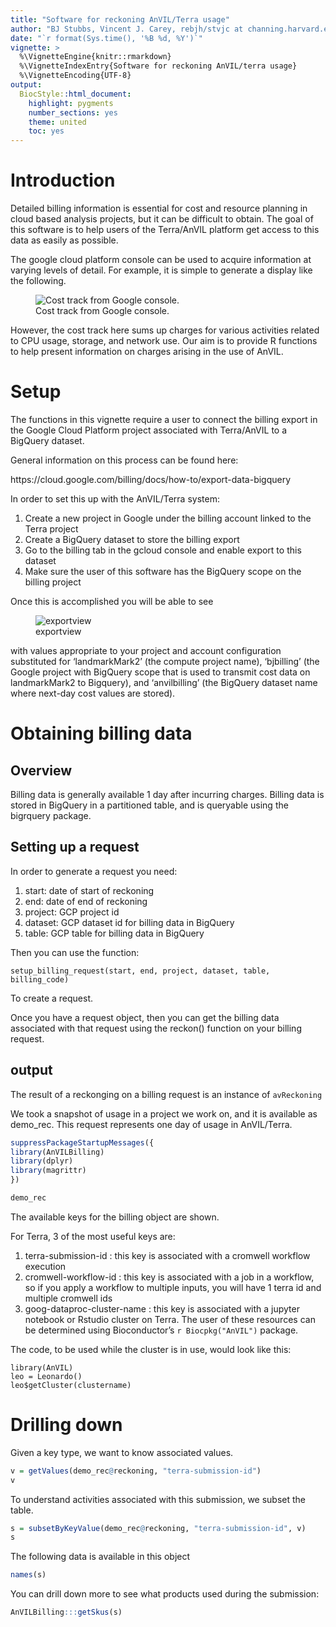 ```yaml
---
title: "Software for reckoning AnVIL/Terra usage"
author: "BJ Stubbs, Vincent J. Carey, rebjh/stvjc at channing.harvard.edu"
date: "`r format(Sys.time(), '%B %d, %Y')`"
vignette: >
  %\VignetteEngine{knitr::rmarkdown}
  %\VignetteIndexEntry{Software for reckoning AnVIL/terra usage}
  %\VignetteEncoding{UTF-8}
output:
  BiocStyle::html_document:
    highlight: pygments
    number_sections: yes
    theme: united
    toc: yes
---
```


# Introduction

Detailed billing information is essential for cost and resource planning in cloud based analysis projects, but it can be difficult to obtain. The goal of this software is to help users of the Terra/AnVIL platform get access to this data as easily as possible.

The google cloud platform console can be used to acquire
information at varying levels of detail.  For example, it
is simple to generate a display like the following.

![Cost track from Google console.](costsAug4.png)

However, the cost track here sums up charges for various
activities related to CPU usage, storage, and network use.
Our aim is to provide R functions
to help present information on charges arising
in the use of AnVIL.




# Setup

The functions in this vignette require a user to connect the billing export in the Google Cloud Platform project associated with Terra/AnVIL to a BigQuery dataset.

General information on this process can be found here:

https://cloud.google.com/billing/docs/how-to/export-data-bigquery

In order to set this up with the AnVIL/Terra system:

1. Create a new project in Google under the billing account linked to the Terra project
2. Create a BigQuery dataset to store the billing export
3. Go to the billing tab in the gcloud console and enable export to this dataset
4. Make sure the user of this software has the BigQuery scope on the billing project

Once this is accomplished you will be able to see

![exportview](exportPanel.png)

with values appropriate to your project and account
configuration substituted for 'landmarkMark2' (the compute project name),
'bjbilling' (the Google project with BigQuery scope that is used
to transmit cost data on landmarkMark2 to Bigquery), and 
'anvilbilling' (the BigQuery dataset name where next-day cost values
are stored).

# Obtaining billing data

## Overview

Billing data is generally available 1 day after incurring charges. Billing data is stored in BigQuery in a partitioned table, and is queryable using the bigrquery package.

## Setting up a request

In order to generate a request you need:

1. start: date of start of reckoning
2. end: date of end of reckoning
3. project: GCP project id
4. dataset: GCP dataset id for billing data in BigQuery
5. table: GCP table for billing data in BigQuery

Then you can use the function:

```{}
setup_billing_request(start, end, project, dataset, table, billing_code)
```

To create a request.

Once you have a request object, then you can get the billing data associated with that request using the reckon() function on your billing request.

## output

The result of a reckonging on a billing request is an instance of `avReckoning`

We took a snapshot of usage in a project we work on, and it is available as demo_rec. This request represents one day of usage in AnVIL/Terra.

```r
suppressPackageStartupMessages({
library(AnVILBilling)
library(dplyr)
library(magrittr)
})

demo_rec
```
The available keys for the billing object are shown.

For Terra, 3 of the most useful keys are:

1. terra-submission-id : this key is associated with a cromwell workflow execution
2. cromwell-workflow-id : this key is associated with a job in a workflow, so if you apply a workflow to multiple inputs, you will have 1 terra id and multiple cromwell ids
3. goog-dataproc-cluster-name : this key is associated with a jupyter notebook or Rstudio cluster on Terra. The user of these resources can be 
determined using Bioconductor's `r Biocpkg("AnVIL")` package.

The code, to be used while the cluster
is in use, would look like this:
```{}
library(AnVIL)
leo = Leonardo()
leo$getCluster(clustername)
```


# Drilling down

Given a key type, we want to know associated values.
```r
v = getValues(demo_rec@reckoning, "terra-submission-id")
v
```

To understand activities associated with this submission,
we subset the table.

```r
s = subsetByKeyValue(demo_rec@reckoning, "terra-submission-id", v)
s
```
The following data is available in this object

```r
names(s)
```

You can drill down more to see what products used during the submission:
```r
AnVILBilling:::getSkus(s)
```
